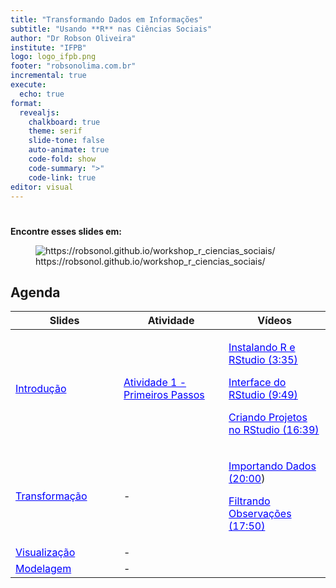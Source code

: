 ```yaml
---
title: "Transformando Dados em Informações"
subtitle: "Usando **R** nas Ciências Sociais"
author: "Dr Robson Oliveira"
institute: "IFPB"
logo: logo_ifpb.png
footer: "robsonolima.com.br"
incremental: true
execute:
  echo: true
format: 
  revealjs:
    chalkboard: true
    theme: serif
    slide-tone: false
    auto-animate: true
    code-fold: show
    code-summary: ">"
    code-link: true
editor: visual
---
```


# 

**Encontre esses slides em:**

![https://robsonol.github.io/workshop_r\_ciencias_sociais/](img/qrcode_slides.png){fig-align="center"}

## Agenda {.smaller}

+------------------------------------------------------------------------------------------------------------------------------------------+-------------------------------------------------------------------------------------------------------------------------------------+---------------------------------------------------------------------------------------------------------------------------------+
| Slides                                                                                                                                   | Atividade                                                                                                                           | Vídeos                                                                                                                          |
+==========================================================================================================================================+=====================================================================================================================================+=================================================================================================================================+
| [Introdução](https://robsonol.github.io/workshop_r_ciencias_sociais/lecture/lecture1){style="color: blue"}                               | [Atividade 1 - Primeiros Passos](https://robsonol.github.io/workshop_r_ciencias_sociais/atividades/atividade1){style="color: blue"} | [Instalando R e RStudio (3:35)](https://youtu.be/Iy-c6-EuzEI){style="color: blue"}                                              |
|                                                                                                                                          |                                                                                                                                     |                                                                                                                                 |
|                                                                                                                                          |                                                                                                                                     | [Interface do RStudio (9:49)](https://youtu.be/uoJixsI0Blw){style="color: blue"}                                                |
|                                                                                                                                          |                                                                                                                                     |                                                                                                                                 |
|                                                                                                                                          |                                                                                                                                     | [Criando Projetos no RStudio (16:39)](https://youtu.be/BRvlJxaPaZA){style="color: blue"}                                        |
+------------------------------------------------------------------------------------------------------------------------------------------+-------------------------------------------------------------------------------------------------------------------------------------+---------------------------------------------------------------------------------------------------------------------------------+
| [Transformação](https://robsonol.github.io/workshop_r_ciencias_sociais/lecture/lecture2_transformacao#/title-slide){style="color: blue"} | \-                                                                                                                                  | [Importando Dados (20:00](https://youtu.be/lkuFWd8xxD0 "Vídeo sobre importação de dados"){style="color: blue"})                 |
|                                                                                                                                          |                                                                                                                                     |                                                                                                                                 |
|                                                                                                                                          |                                                                                                                                     | [Filtrando Observações (17:50)](https://youtu.be/f8MCpkWG6oY "Filtrando observações com a função filter"){style="color: blue"}  |
+------------------------------------------------------------------------------------------------------------------------------------------+-------------------------------------------------------------------------------------------------------------------------------------+---------------------------------------------------------------------------------------------------------------------------------+
| [Visualização](https://robsonol.github.io/workshop_r_ciencias_sociais/lecture/lecture3_visualizacao){style="color: blue"}                | \-                                                                                                                                  |                                                                                                                                 |
+------------------------------------------------------------------------------------------------------------------------------------------+-------------------------------------------------------------------------------------------------------------------------------------+---------------------------------------------------------------------------------------------------------------------------------+
| [Modelagem](https://robsonol.github.io/workshop_r_ciencias_sociais/lecture/lecture4_modelagem){style="color: blue"}                      | \-                                                                                                                                  |                                                                                                                                 |
+------------------------------------------------------------------------------------------------------------------------------------------+-------------------------------------------------------------------------------------------------------------------------------------+---------------------------------------------------------------------------------------------------------------------------------+
